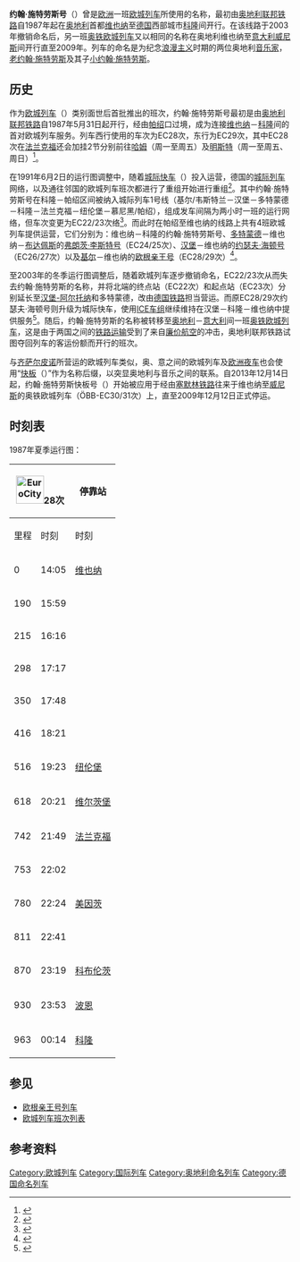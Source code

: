 {{Infobox rail service
| box_width       = 
| name            = 约翰·施特劳斯号
| logo            = 
| logo_width      = 
| image           = 1116 Intercity Semmering.jpg
| image_width     = 
| caption         = 
| type            = [[欧城列车|欧城列车]]（1987–2003）<br>[[奥铁欧城列车|奥铁欧城列车]]（2004–2009）
| status          = 停运
| locale          = {{GER}}、{{AUT}}、{{ITA}}
| predecessor     = 
| first           = {{start date|1987|5|31|df=y}}
| last            = {{end date|2009|12|12|df=y}}
| successor       = 
| operator        = 
| formeroperator  = [[奥地利联邦铁路|奥地利联邦铁路]]
| ridership       = 
| start           = [[维也纳西站|维也纳西站]]/[[维也纳南站|维也纳南站]]
| stops           = 
| end             = [[科隆火车总站|科隆火车总站]]/[[威尼斯聖路濟亞車站|威尼斯聖路濟亞車站]]
| distance        = 
| journeytime     = 
| frequency       = 每日1班
| trainnumber     = 28/29，22/23，30/31
| line_used       = 
| class           = 
| access          = 
| seating         = 
| catering        = 
| observation     = 
| entertainment   = 
| baggage         = 
| otherfacilities = 
| stock           = 
| gauge           = {{railgauge|sg}}
| el              = 15[[伏特|千伏]]16⅔[[赫兹|赫兹]][[交流电|交流电]]（德、奥）<br>3000伏[[直流电|直流电]]（意）
| speed           = 
| owners          = 
| routenumber     = 
| map             = 
| map_state       = hidden
}}
'''约翰·施特劳斯号'''（{{lang-de|'''''Johann Strauss''''' 或 '''''Johann Strauß'''''}}）曾是[[欧洲|欧洲]]一班[[欧城列车|欧城列车]]所使用的名称，最初由[[奥地利联邦铁路|奥地利联邦铁路]]自1987年起在[[奥地利|奥地利]]首都[[维也纳|维也纳]]至[[德国|德国]]西部城市[[科隆|科隆]]间开行。在该线路于2003年撤销命名后，另一班[[奥铁欧城列车|奥铁欧城列车]]又以相同的名称在奥地利维也纳至[[意大利|意大利]][[威尼斯|威尼斯]]间开行直至2009年。列车的命名是为纪念[[浪漫主义|浪漫主义]]时期的两位奥地利[[音乐家|音乐家]]，[[老约翰·施特劳斯|老约翰·施特劳斯]]及其子[[小约翰·施特劳斯|小约翰·施特劳斯]]。

==历史==
作为[[欧城列车|欧城列车]]（{{lang|en|EC}}）类别面世后首批推出的班次，约翰·施特劳斯号最初是由[[奥地利联邦铁路|奥地利联邦铁路]]自1987年5月31日起开行，经由[[帕绍|帕绍]]口过境，成为连接[[维也纳|维也纳]]－[[科隆|科隆]]间的首对欧城列车服务。列车西行使用的车次为EC28次，东行为EC29次，其中EC28次在[[法兰克福|法兰克福]]还会加挂2节{{link-de|邮政车厢|Postwagen}}分别前往[[哈姆|哈姆]]（周一至周五）及[[明斯特|明斯特]]（周一至周五、周日）<ref>{{de}}{{cite web|url=http://www.grahnert.de/fernbahn/eurocity/ec1987/ec87-11.html|title=EuroCity 1987/88|publisher=grahnert.de|accessdate=2015-01-05|archive-date=2018-08-01|archive-url=https://web.archive.org/web/20180801131344/http://www.grahnert.de/fernbahn/eurocity/ec1987/ec87-11.html|dead-url=no}}</ref>。

在1991年6月2日的运行图调整中，随着[[城际快车|城际快车]]（{{lang|de|ICE}}）投入运营，德国的[[城际列车_(欧洲)|城际列车]]网络，以及通往邻国的欧城列车班次都进行了重组开始进行重组<ref>{{de}}{{cite web|url=http://www.grahnert.de/fernbahn/eurocity/ec1991/ec91-2.html|title=EuroCity 1991/92|publisher=grahnert.de|accessdate=2015-01-06|archive-date=2020-02-07|archive-url=https://web.archive.org/web/20200207065130/http://www.grahnert.de/fernbahn/eurocity/ec1991/ec91-2.html|dead-url=no}}</ref>。其中约翰·施特劳斯号在科隆－帕绍区间被纳入城际列车1号线（基尔/韦斯特兰－汉堡－多特蒙德－科隆－法兰克福－纽伦堡－慕尼黑/帕绍），组成发车间隔为两小时一班的运行网络，但车次变更为EC22/23次络<ref>{{de}}{{Citation|year= 2008|title= ''Intercity -(BAHN EXTRA 4/2008)''|publisher= GeraMond|location= München |ISBN= 978-3-89724-202-9}}</ref>。而此时在帕绍至维也纳的线路上共有4班欧城列车提供运营，它们分别为：维也纳－科隆的约翰·施特劳斯号、[[多特蒙德|多特蒙德]]－维也纳－[[布达佩斯|布达佩斯]]的[[弗朗茨·李斯特号列车|弗朗茨·李斯特号]]（EC24/25次）、[[汉堡|汉堡]]－维也纳的[[约瑟夫·海顿号列车|约瑟夫·海顿号]]（EC26/27次）以及[[基尔|基尔]]－维也纳的[[欧根亲王号列车|欧根亲王号]]（EC28/29次）<ref>{{en}}{{citation | first= Thomas |last=Cook | title= ''Thomas Cook European Rail Timetable May 1991'' | publisher= Thomas Cook Group | location= Peterborough | year= 1991|ISSN=0952-620X|page=800}}</ref>。

至2003年的冬季运行图调整后，随着欧城列车逐步撤销命名，EC22/23次从而失去约翰·施特劳斯的名称，并将北端的终点站（EC22次）和起点站（EC23次）分别延长至[[汉堡-阿尔托纳车站|汉堡-阿尔托纳]]和多特蒙德，改由[[德国铁路|德国铁路]]担当营运。而原EC28/29次约瑟夫·海顿号则升级为城际快车，使用[[ICE列车|ICE车组]]继续维持在汉堡－科隆－维也纳中提供服务<ref>{{de}}{{cite web|url=http://www.grahnert.de/fernbahn/eurocity/ec2004/ec04.html|title=EuroCity 2004|publisher=grahnert.de|accessdate=2015-01-06|archive-date=2020-01-21|archive-url=https://web.archive.org/web/20200121092529/http://www.grahnert.de/fernbahn/eurocity/ec2004/ec04.html|dead-url=no}}</ref>。随后，约翰·施特劳斯的名称被转移至[[奥地利|奥地利]]－[[意大利|意大利]]间一班[[奥铁欧城列车|奥铁欧城列车]]，这是由于两国之间的[[铁路运输|铁路运输]]受到了来自[[廉价航空|廉价航空]]的冲击，奥地利联邦铁路试图夺回列车的客运份额而开行的班次。

与[[齐萨尔皮诺|齐萨尔皮诺]]所营运的欧城列车类似，奥、意之间的欧城列车及[[欧洲夜车|欧洲夜车]]也会使用“[[快板|快板]]（{{lang|it|Allegro}}）”作为名称后缀，以突显奥地利与音乐之间的联系。自2013年12月14日起，约翰·施特劳斯快板号（{{lang|it|Allegro Johann Strauss}}）开始被应用于经由[[塞默林铁路|塞默林铁路]]往来于维也纳至[[威尼斯|威尼斯]]的奥铁欧城列车（ÖBB-EC30/31次）上，直至2009年12月12日正式停运。

==时刻表==
1987年夏季运行图：
{| class="wikitable"
! colspan="2"|[[File:EuroCity.png|50px]]28次
! rowspan="2"|停靠站
! colspan="2"|[[File:EuroCity.png|50px]]29次
|-
!里程!!时刻!!时刻!!里程
|-
|0||14:05||{{flagicon|AUT}} [[維也納西站|维也纳]]||15:55||963
|-
|190||15:59||{{flagicon|AUT}} {{link-de|林茨火车总站|Linz Hauptbahnhof|林茨}}||13:59||773
|-
|215||16:16||{{flagicon|AUT}} {{link-de|韦尔斯火车总站|Wels Hauptbahnhof|韦尔斯}}||13:41||748
|-
|298||17:17||{{flagicon|FRG}} {{link-de|帕绍火车总站|Passau Hauptbahnhof|帕绍}}||12:47||665
|-
|350||17:48||{{flagicon|FRG}} {{link-de|普拉特灵车站|Bahnhof Plattling|普拉特灵}}||12:14||613
|-
|416||18:21||{{flagicon|FRG}} {{link-de|雷根斯堡火车总站|Regensburg Hauptbahnhof|雷根斯堡}}||11:41||547
|-
|516||19:23||{{flagicon|FRG}} [[纽伦堡火车总站|纽伦堡]]||10:40||447
|-
|618||20:21||{{flagicon|FRG}} [[维尔茨堡火车总站|维尔茨堡]]||09:43||345
|-
|742||21:49||{{flagicon|FRG}} [[法兰克福火车总站|法兰克福]]||08:20||221
|-
|753||22:02||{{flagicon|FRG}} {{link-de|法兰克福机场区域车站|Frankfurt (Main) Flughafen Regionalbahnhof|法兰克福机场}}||07:59||210
|-
|780||22:24||{{flagicon|FRG}} [[美因茨火车总站|美因茨]]||07:41||183
|-
|811||22:41||{{flagicon|FRG}} {{link-de|宾根火车总站|Bingen (Rhein) Hauptbahnhof|宾格布吕肯}}||07:23||152
|-
|870||23:19||{{flagicon|FRG}} [[科布倫茨火車總站|科布伦茨]]||06:48||93
|-
|930||23:53||{{flagicon|FRG}} [[波恩火车总站|波恩]]||06:15||33
|-
|963||00:14||{{flagicon|FRG}} [[科隆火车总站|科隆]]||05:55||0
|}

==参见==
* [[欧根亲王号列车|欧根亲王号列车]]
* [[欧城列车班次列表|欧城列车班次列表]]

==参考资料==
{{reflist}}

{{DEFAULTSORT:Johann Strauss}}
[[Category:欧城列车|Category:欧城列车]]
[[Category:国际列车|Category:国际列车]]
[[Category:奥地利命名列车|Category:奥地利命名列车]]
[[Category:德国命名列车|Category:德国命名列车]]